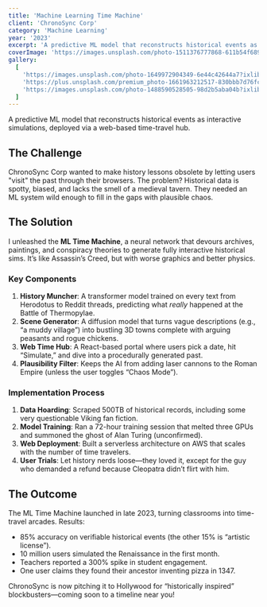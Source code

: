 ```yaml
---
title: 'Machine Learning Time Machine'
client: 'ChronoSync Corp'
category: 'Machine Learning'
year: '2023'
excerpt: 'A predictive ML model that reconstructs historical events as interactive simulations, deployed via a web-based time-travel hub.'
coverImage: 'https://images.unsplash.com/photo-1511376777868-611b54f68947?ixlib=rb-4.0.3&auto=format&fit=crop&w=1000&q=80'
gallery:
  [
    'https://images.unsplash.com/photo-1649972904349-6e44c42644a7?ixlib=rb-4.0.3&auto=format&fit=crop&w=1000&q=80',
    'https://plus.unsplash.com/premium_photo-1661963212517-830bbb7d76fc?ixlib=rb-4.0.3&auto=format&fit=crop&w=1000&q=80',
    'https://images.unsplash.com/photo-1488590528505-98d2b5aba04b?ixlib=rb-4.0.3&auto=format&fit=crop&w=1000&q=80',
  ]
---
```


A predictive ML model that reconstructs historical events as interactive simulations, deployed via a
web-based time-travel hub.

## The Challenge

ChronoSync Corp wanted to make history lessons obsolete by letting users "visit" the past through
their browsers. The problem? Historical data is spotty, biased, and lacks the smell of a medieval
tavern. They needed an ML system wild enough to fill in the gaps with plausible chaos.

## The Solution

I unleashed the **ML Time Machine**, a neural network that devours archives, paintings, and
conspiracy theories to generate fully interactive historical sims. It’s like Assassin’s Creed, but
with worse graphics and better physics.

### Key Components

1. **History Muncher**: A transformer model trained on every text from Herodotus to Reddit threads,
   predicting what _really_ happened at the Battle of Thermopylae.
2. **Scene Generator**: A diffusion model that turns vague descriptions (e.g., “a muddy village”)
   into bustling 3D towns complete with arguing peasants and rogue chickens.
3. **Web Time Hub**: A React-based portal where users pick a date, hit “Simulate,” and dive into a
   procedurally generated past.
4. **Plausibility Filter**: Keeps the AI from adding laser cannons to the Roman Empire (unless the
   user toggles “Chaos Mode”).

### Implementation Process

1. **Data Hoarding**: Scraped 500TB of historical records, including some very questionable Viking
   fan fiction.
2. **Model Training**: Ran a 72-hour training session that melted three GPUs and summoned the ghost
   of Alan Turing (unconfirmed).
3. **Web Deployment**: Built a serverless architecture on AWS that scales with the number of time
   travelers.
4. **User Trials**: Let history nerds loose—they loved it, except for the guy who demanded a refund
   because Cleopatra didn’t flirt with him.

## The Outcome

The ML Time Machine launched in late 2023, turning classrooms into time-travel arcades. Results:

- 85% accuracy on verifiable historical events (the other 15% is “artistic license”).
- 10 million users simulated the Renaissance in the first month.
- Teachers reported a 300% spike in student engagement.
- One user claims they found their ancestor inventing pizza in 1347.

ChronoSync is now pitching it to Hollywood for “historically inspired” blockbusters—coming soon to a
timeline near you!
